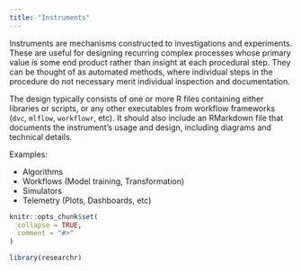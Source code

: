 ```yaml
---
title: "Instruments"
---
```


Instruments are mechanisms constructed to investigations and experiments. These are useful for designing recurring complex processes whose primary value is some end product rather than insight at each procedural step. They can be thought of as automated methods, where individual steps in the procedure do not necessary merit individual inspection and documentation.

The design typically consists of one or more R files containing either libraries or scripts, or any other executables from workflow frameworks (`dvc`, `mlflow`, `workflowr`, etc). It should also include an RMarkdown file that documents the instrument's usage and design, including diagrams and technical details.

Examples:

- Algorithms
- Workflows (Model training, Transformation)
- Simulators
- Telemetry (Plots, Dashboards, etc)

```r
knitr::opts_chunk$set(
  collapse = TRUE,
  comment = "#>"
)
```

```r
library(researchr)
```
